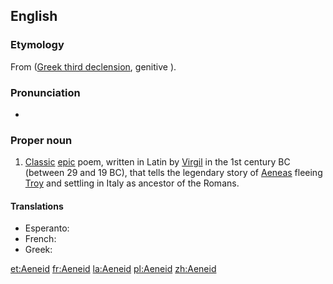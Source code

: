 ==English==
{{wikipedia}}

===Etymology===
From {{etyl|la}} {{term|Aeneis}} ([[Appendix:Ancient Greek third declension|Greek third declension]], genitive {{term|Aeneidos}}).

===Pronunciation===
* {{a|US}} {{IPA|əˈniːɪd|lang=en}}

===Proper noun===
{{en-proper noun}}

# [[classic|Classic]] [[epic]] poem, written in Latin by [[Virgil]] in the 1st century BC (between 29 and 19 BC), that tells the legendary story of [[Aeneas]] fleeing [[Troy]] and settling in Italy as ancestor of the Romans.

====Translations====
{{trans-top|Classic epic poem that tells the story of Aeneas fleeing Troy and settling in Italy.}}
* Esperanto: {{t|eo|Eneado}}
* French: {{t+|fr|Énéide|f}}
* Greek: {{t|el|Αινειάδα|f|tr=Eniádha|sc=Grek}}
{{trans-mid}}
{{trans-bottom}}

[[et:Aeneid]]
[[fr:Aeneid]]
[[la:Aeneid]]
[[pl:Aeneid]]
[[zh:Aeneid]]
